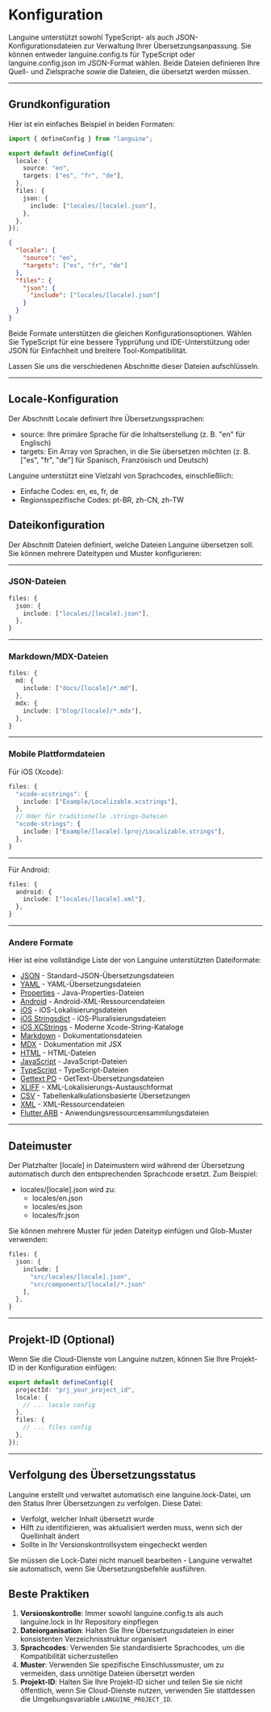 # Konfiguration

Languine unterstützt sowohl TypeScript- als auch JSON-Konfigurationsdateien zur Verwaltung Ihrer Übersetzungsanpassung. Sie können entweder languine.config.ts für TypeScript oder languine.config.json im JSON-Format wählen. Beide Dateien definieren Ihre Quell- und Zielsprache sowie die Dateien, die übersetzt werden müssen.

---

## Grundkonfiguration

Hier ist ein einfaches Beispiel in beiden Formaten:

```typescript title="languine.config.ts"
import { defineConfig } from "languine";

export default defineConfig({
  locale: {
    source: "en",
    targets: ["es", "fr", "de"],
  },
  files: {
    json: {
      include: ["locales/[locale].json"],
    },
  },
});
```

```json title="languine.config.json"
{
  "locale": {
    "source": "en",
    "targets": ["es", "fr", "de"]
  },
  "files": {
    "json": {
      "include": ["locales/[locale].json"]
    }
  }
}
```

Beide Formate unterstützen die gleichen Konfigurationsoptionen. Wählen Sie TypeScript für eine bessere Typprüfung und IDE-Unterstützung oder JSON für Einfachheit und breitere Tool-Kompatibilität.

Lassen Sie uns die verschiedenen Abschnitte dieser Dateien aufschlüsseln.

---

## Locale-Konfiguration

Der Abschnitt Locale definiert Ihre Übersetzungssprachen:

- source: Ihre primäre Sprache für die Inhaltserstellung (z. B. "en" für Englisch)
- targets: Ein Array von Sprachen, in die Sie übersetzen möchten (z. B. ["es", "fr", "de"] für Spanisch, Französisch und Deutsch)

Languine unterstützt eine Vielzahl von Sprachcodes, einschließlich:
- Einfache Codes: en, es, fr, de
- Regionsspezifische Codes: pt-BR, zh-CN, zh-TW

## Dateikonfiguration

Der Abschnitt Dateien definiert, welche Dateien Languine übersetzen soll. Sie können mehrere Dateitypen und Muster konfigurieren:

---

### JSON-Dateien
```typescript
files: {
  json: {
    include: ["locales/[locale].json"],
  },
}
```

---

### Markdown/MDX-Dateien
```typescript
files: {
  md: {
    include: ["docs/[locale]/*.md"],
  },
  mdx: {
    include: ["blog/[locale]/*.mdx"],
  },
}
```

---

### Mobile Plattformdateien

Für iOS (Xcode):
```typescript
files: {
  "xcode-xcstrings": {
    include: ["Example/Localizable.xcstrings"],
  },
  // Oder für traditionelle .strings-Dateien
  "xcode-strings": {
    include: ["Example/[locale].lproj/Localizable.strings"],
  },
}
```

---

Für Android:
```typescript
files: {
  android: {
    include: ["locales/[locale].xml"],
  },
}
```

---

### Andere Formate

Hier ist eine vollständige Liste der von Languine unterstützten Dateiformate:

- [JSON](/docs/json) - Standard-JSON-Übersetzungsdateien
- [YAML](/docs/yaml) - YAML-Übersetzungsdateien
- [Properties](/docs/properties) - Java-Properties-Dateien
- [Android](/docs/android) - Android-XML-Ressourcendateien
- [iOS](/docs/ios) - iOS-Lokalisierungsdateien
- [iOS Stringsdict](/docs/xcode-stringsdict) - iOS-Pluralisierungsdateien
- [iOS XCStrings](/docs/xcode-xcstrings) - Moderne Xcode-String-Kataloge
- [Markdown](/docs/md) - Dokumentationsdateien
- [MDX](/docs/mdx) - Dokumentation mit JSX
- [HTML](/docs/html) - HTML-Dateien
- [JavaScript](/docs/js) - JavaScript-Dateien
- [TypeScript](/docs/ts) - TypeScript-Dateien
- [Gettext PO](/docs/po) - GetText-Übersetzungsdateien
- [XLIFF](/docs/xliff) - XML-Lokalisierungs-Austauschformat
- [CSV](/docs/csv) - Tabellenkalkulationsbasierte Übersetzungen
- [XML](/docs/xml) - XML-Ressourcendateien
- [Flutter ARB](/docs/arb) - Anwendungsressourcensammlungsdateien

---

## Dateimuster

Der Platzhalter [locale] in Dateimustern wird während der Übersetzung automatisch durch den entsprechenden Sprachcode ersetzt. Zum Beispiel:

- locales/[locale].json wird zu:
  - locales/en.json
  - locales/es.json
  - locales/fr.json

Sie können mehrere Muster für jeden Dateityp einfügen und Glob-Muster verwenden:
```typescript
files: {
  json: {
    include: [
      "src/locales/[locale].json",
      "src/components/[locale]/*.json"
    ],
  },
}
```

---

## Projekt-ID (Optional)

Wenn Sie die Cloud-Dienste von Languine nutzen, können Sie Ihre Projekt-ID in der Konfiguration einfügen:

```typescript
export default defineConfig({
  projectId: "prj_your_project_id",
  locale: {
    // ... locale config
  },
  files: {
    // ... files config
  },
});
```

---

## Verfolgung des Übersetzungsstatus

Languine erstellt und verwaltet automatisch eine languine.lock-Datei, um den Status Ihrer Übersetzungen zu verfolgen. Diese Datei:

- Verfolgt, welcher Inhalt übersetzt wurde
- Hilft zu identifizieren, was aktualisiert werden muss, wenn sich der Quellinhalt ändert
- Sollte in Ihr Versionskontrollsystem eingecheckt werden

Sie müssen die Lock-Datei nicht manuell bearbeiten - Languine verwaltet sie automatisch, wenn Sie Übersetzungsbefehle ausführen.

## Beste Praktiken

1. **Versionskontrolle**: Immer sowohl languine.config.ts als auch languine.lock in Ihr Repository einpflegen
2. **Dateiorganisation**: Halten Sie Ihre Übersetzungsdateien in einer konsistenten Verzeichnisstruktur organisiert
3. **Sprachcodes**: Verwenden Sie standardisierte Sprachcodes, um die Kompatibilität sicherzustellen
4. **Muster**: Verwenden Sie spezifische Einschlussmuster, um zu vermeiden, dass unnötige Dateien übersetzt werden
5. **Projekt-ID**: Halten Sie Ihre Projekt-ID sicher und teilen Sie sie nicht öffentlich, wenn Sie Cloud-Dienste nutzen, verwenden Sie stattdessen die Umgebungsvariable `LANGUINE_PROJECT_ID`.
